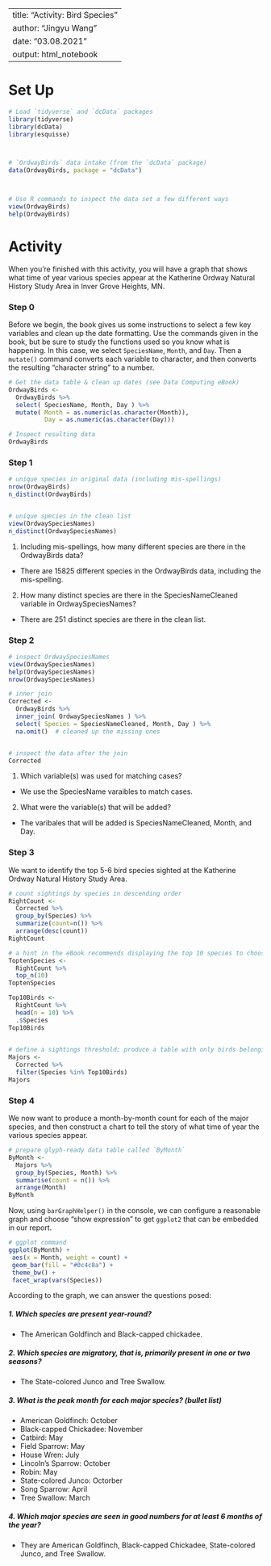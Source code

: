 
---
title: "Activity: Bird Species"
author: "Jingyu Wang"
date: "03.08.2021"
output: html_notebook
---


# Set Up

```r
# Load `tidyverse` and `dcData` packages
library(tidyverse)
library(dcData)
library(esquisse)



# `OrdwayBirds` data intake (from the `dcData` package)
data(OrdwayBirds, package = "dcData")



# Use R commands to inspect the data set a few different ways
view(OrdwayBirds)
help(OrdwayBirds)


```


# Activity

When you're finished with this activity, you will have a graph that shows what time of year various species appear at the Katherine Ordway Natural History Study Area in Inver Grove Heights, MN.

### Step 0

Before we begin, the book gives us some instructions to select a few key variables and clean up the date formatting.  Use the commands given in the book, but be sure to study the functions used so you know what is happening.  In this case, we select `SpeciesName`, `Month`, and `Day`. Then a `mutate()` command converts each variable to character, and then converts the resulting "character string" to a number.

```r
# Get the data table & clean up dates (see Data Computing eBook)
OrdwayBirds <-
  OrdwayBirds %>%
  select( SpeciesName, Month, Day ) %>%
  mutate( Month = as.numeric(as.character(Month)), 
          Day = as.numeric(as.character(Day)))

# Inspect resulting data
OrdwayBirds

```



### Step 1

```r
# unique species in original data (including mis-spellings)
nrow(OrdwayBirds)
n_distinct(OrdwayBirds)


# unique species in the clean list
view(OrdwaySpeciesNames)
n_distinct(OrdwaySpeciesNames)


```
1. Including mis-spellings, how many different species are there in the OrdwayBirds data?
  + There are 15825 different species in the OrdwayBirds data, including the mis-spelling.
  
2. How many distinct species are there in the SpeciesNameCleaned variable in OrdwaySpeciesNames?
  + There are 251 distinct species are there in the clean list.

### Step 2
```r
# inspect OrdwaySpeciesNames
view(OrdwaySpeciesNames)
help(OrdwaySpeciesNames)
nrow(OrdwaySpeciesNames)

# inner join
Corrected <-
  OrdwayBirds %>%
  inner_join( OrdwaySpeciesNames ) %>% 
  select( Species = SpeciesNameCleaned, Month, Day ) %>%
  na.omit()  # cleaned up the missing ones


# inspect the data after the join
Corrected

```
1. Which variable(s) was used for matching cases?
  + We use the SpeciesName varaibles to match cases.

2. What were the variable(s) that will be added?
  + The varibales that will be added is SpeciesNameCleaned, Month, and Day.

### Step 3

We want to identify the top 5-6 bird species sighted at the Katherine Ordway Natural History Study Area.

```r
# count sightings by species in descending order
RightCount <-  
  Corrected %>% 
  group_by(Species) %>%
  summarize(count=n()) %>%
  arrange(desc(count))
RightCount

# a hint in the eBook recommends displaying the top 10 species to choose our threshold
ToptenSpecies <-
  RightCount %>%
  top_n(10)
ToptenSpecies

Top10Birds <-
  RightCount %>%
  head(n = 10) %>%
  .$Species
Top10Birds
  

# define a sightings threshold; produce a table with only birds belonging to major species
Majors <- 
  Corrected %>%
  filter(Species %in% Top10Birds)
Majors
```


### Step 4

We now want to produce a month-by-month count for each of the major species, and then construct a chart to tell the story of what time of year the various species appear.

```r
# prepare glyph-ready data table called `ByMonth`
ByMonth <-
  Majors %>%
  group_by(Species, Month) %>%
  summarise(count = n()) %>%
  arrange(Month)
ByMonth

```

Now, using `barGraphHelper()` in the console, we can configure a reasonable graph and choose "show expression" to get `ggplot2` that can be embedded in our report.



```r
# ggplot command
ggplot(ByMonth) +
 aes(x = Month, weight = count) +
 geom_bar(fill = "#0c4c8a") +
 theme_bw() +
 facet_wrap(vars(Species))

```

According to the graph, we can answer the questions posed:

##### 1. Which species are present year-round?  
  + The American Goldfinch and Black-capped chickadee.


##### 2. Which species are migratory, that is, primarily present in one or two seasons?
  + The State-colored Junco and Tree Swallow.



##### 3. What is the peak month for each major species? (bullet list)
  + American Goldfinch: October
  + Black-capped Chickadee: November
  + Catbird: May
  + Field Sparrow: May
  + House Wren: July
  + Lincoln's Sparrow: October
  + Robin: May
  + State-colored Junco: Octorber
  + Song Sparrow: April
  + Tree Swallow: March


##### 4. Which major species are seen in good numbers for at least 6 months of the year?
  + They are American Goldfinch, Black-capped Chickadee, State-colored Junco, and Tree Swallow.


